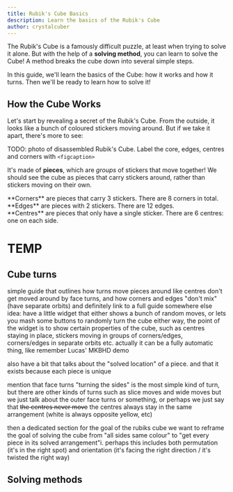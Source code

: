 ```yaml
---
title: Rubik's Cube Basics
description: Learn the basics of the Rubik's Cube
author: crystalcuber
---
```



The Rubik's Cube is a famously difficult puzzle, at least when trying to solve it alone. But with the help of a **solving method**, you can learn to solve the Cube! A method breaks the cube down into several simple steps.

In this guide, we'll learn the basics of the Cube: how it works and how it turns. Then we'll be ready to learn how to solve it!

## How the Cube Works

Let's start by revealing a secret of the Rubik's Cube. From the outside, it looks like a bunch of coloured stickers moving around. But if we take it apart, there's more to see:

TODO: photo of disassembled Rubik's Cube. Label the core, edges, centres and corners with `<figcaption>`

It's made of **pieces**, which are _groups_ of stickers that move together! We should see the cube as pieces that carry stickers around, rather than stickers moving on their own.

<div className="flex flex-col sm:flex-row">
  <TwistyPlayer
    controlPanel="none"
    className="size-36"
    experimentalStickeringMaskOrbits="EDGES:XXXXXXXXXXXX,CORNERS:--------,CENTERS:XXXXXX"
    hintFacelets="none"
  />
  **Corners** are pieces that carry 3 stickers. There are 8 corners in total.
</div>

<div className="flex flex-col sm:flex-row">
  <TwistyPlayer
    controlPanel="none"
    className="size-36"
    experimentalStickeringMaskOrbits="EDGES:------------,CORNERS:XXXXXXXX,CENTERS:XXXXXX"
    hintFacelets="none"
  />
  **Edges** are pieces with 2 stickers. There are 12 edges.
</div>

<div className="flex flex-col sm:flex-row">
  <TwistyPlayer
    controlPanel="none"
    className="size-36"
    experimentalStickeringMaskOrbits="EDGES:XXXXXXXXXXXX,CORNERS:XXXXXXXX,CENTERS:------"
    hintFacelets="none"
  />
  **Centres** are pieces that only have a single sticker. There are 6 centres: one on each side.
</div>

# TEMP
  <TwistyPlayer
    controlPanel="none"
    className="size-36"
    experimentalStickeringMaskOrbits="EDGES:IIIII-II-I-I,CORNERS:IIII-II-,CENTERS:III-II"
    hintFacelets="none"
  />



## Cube turns
simple guide that outlines how turns move pieces around
like centres don't get moved around by face turns, and how corners and edges "don't mix" (have separate orbits)
and definitely link to a full guide somewhere else 
idea: have a little widget that either shows a bunch of random moves, or lets you mash some buttons to randomly turn the cube
either way, the point of the widget is to show certain properties of the cube, such as centres staying in place, stickers moving in groups of corners/edges, corners/edges in separate orbits etc.
actually it can be a fully automatic thing, like remember Lucas' MKBHD demo

also have a bit that talks about the "solved location" of a piece. and that it exists because each piece is unique

mention that face turns "turning the sides" is the most simple kind of turn, but there are other kinds of turns such as slice moves and wide moves but we just talk about the outer face turns or something, or perhaps we just say that ~~the centres never move~~ the centres always stay in the same arrangement (white is always opposite yellow, etc)

then a dedicated section for the goal of the rubiks cube
we want to reframe the goal of solving the cube from "all sides same colour" to "get every piece in its solved arrangement"i. perhaps this includes both permutation (it's in the right spot) and orientation (it's facing the right direction / it's twisted the right way)
## Solving methods